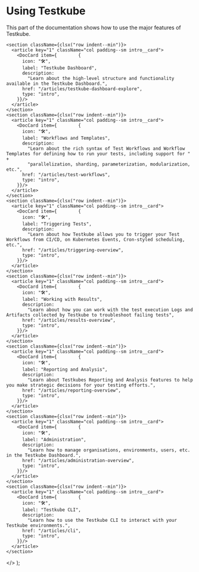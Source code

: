 
# Using Testkube

This part of the documentation shows how to use the major features of Testkube.

    <section className={clsx("row indent--min")}>
      <article key="1" className="col padding--sm intro__card">
        <DocCard item={        {
          icon: "🛠",
          label: "Testkube Dashboard",
          description:
            "Learn about the high-level structure and functionality available in the Testkube Dashboard.",
          href: "/articles/testkube-dashboard-explore",
          type: "intro",
        }}/>
      </article>
    </section>
    <section className={clsx("row indent--min")}>
      <article key="1" className="col padding--sm intro__card">
        <DocCard item={        {
          icon: "🛠",
          label: "Workflows and Templates",
          description:
            "Learn about the rich syntax of Test Workflows and Workflow Templates for defining how to run your tests, including support for " +
            "parallelization, sharding, parameterization, modularization, etc.",
          href: "/articles/test-workflows",
          type: "intro",
        }}/>
      </article>
    </section>
    <section className={clsx("row indent--min")}>
      <article key="1" className="col padding--sm intro__card">
        <DocCard item={        {
          icon: "🛠",
          label: "Triggering Tests",
          description:
            "Learn about how Testkube allows you to trigger your Test Workflows from CI/CD, on Kubernetes Events, Cron-styled scheduling, etc.",
          href: "/articles/triggering-overview",
          type: "intro",
        }}/>
      </article>
    </section>
    <section className={clsx("row indent--min")}>
      <article key="1" className="col padding--sm intro__card">
        <DocCard item={        {
          icon: "🛠",
          label: "Working with Results",
          description:
            "Learn about how you can work with the test execution Logs and Artifacts collected by Testkube to troubleshoot failing tests",
          href: "/articles/results-overview",
          type: "intro",
        }}/>
      </article>
    </section>
    <section className={clsx("row indent--min")}>
      <article key="1" className="col padding--sm intro__card">
        <DocCard item={        {
          icon: "🛠",
          label: "Reporting and Analysis",
          description:
            "Learn about Testkubes Reporting and Analysis features to help you make strategic decisions for your testing efforts.",
          href: "/articles/reporting-overview",
          type: "intro",
        }}/>
      </article>
    </section>
    <section className={clsx("row indent--min")}>
      <article key="1" className="col padding--sm intro__card">
        <DocCard item={        {
          icon: "🛠",
          label: "Administration",
          description:
            "Learn how to manage organisations, environments, users, etc. in the Testkube Dashboard.",
          href: "/articles/administration-overview",
          type: "intro",
        }}/>
      </article>
    </section>
    <section className={clsx("row indent--min")}>
      <article key="1" className="col padding--sm intro__card">
        <DocCard item={        {
          icon: "🛠",
          label: "Testkube CLI",
          description:
            "Learn how to use the Testkube CLI to interact with your Testkube environments.",
          href: "/articles/cli",
          type: "intro",
        }}/>
      </article>
    </section>
  </>
);

<DocCardList/>

